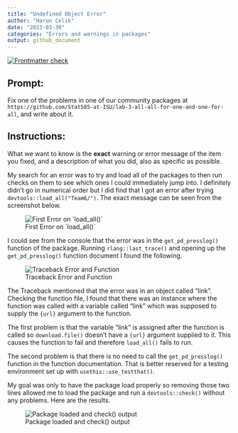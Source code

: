 ```yaml
---
title: "Undefined Object Error"
author: "Harun Celik"
date: "2023-03-30"
categories: "Errors and warnings in packages"
output: github_document
---
```


<!-- README.md is generated from README.Rmd. Please edit that file -->

<!-- badges: start -->

[![Frontmatter check](../../actions/workflows/check-yaml.yaml/badge.svg)](../../actions/workflows/check-yaml.yaml)

<!-- badges: end -->

## Prompt:

Fix one of the problems in one of our community packages at `https://github.com/Stat585-at-ISU/lab-3-all-all-for-one-and-one-for-all`, and write about it.

## Instructions:

What we want to know is the **exact** warning or error message of the item you fixed, and a description of what you did, also as specific as possible.

My search for an error was to try and load all of the packages to then run checks on them to see which ones I could immediately jump into. I definitely didn't go in numerical order but I did find that I got an error after trying `devtools::load_all("Team6/")`. The exact message can be seen from the screenshot below.

![First Error on \`load_all()\`](Team6_InitialError.JPG)

I could see from the console that the error was in the `get_pd_presslog()` function of the package. Running `rlang::last_trace()` and opening up the `get_pd_presslog()` function document I found the following.

![Traceback Error and Function](Team6_ErrorTraceback.JPG)

The Traceback mentioned that the error was in an object called "link". Checking the function file, I found that there was an instance where the function was called with a variable called "link" which was supposed to supply the `{url}` argument to the function.

The first problem is that the variable "link" is assigned after the function is called so `download.file()` doesn't have a `{url}` argument supplied to it. This causes the function to fail and therefore `load_all()` fails to run.

The second problem is that there is no need to call the `get_pd_presslog()` function in the function documentation. That is better reserved for a testing environment set up with `usethis::use_testthat()`.

My goal was only to have the package load properly so removing those two lines allowed me to load the package and run a `devtools::check()` without any problems. Here are the results.

![Package loaded and check() output](Team6_Error_Fix.JPG)
